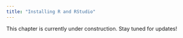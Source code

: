 ```yaml
---
title: "Installing R and RStudio"
---
```


This chapter is currently under construction. Stay tuned for updates!